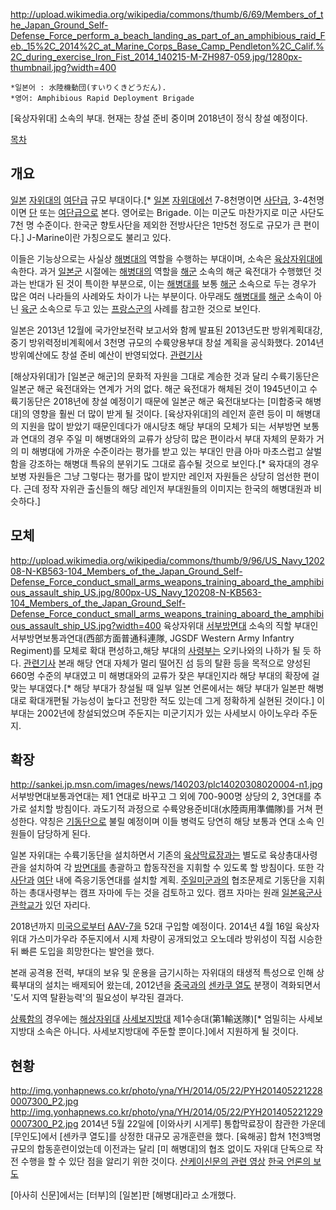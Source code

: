 http://upload.wikimedia.org/wikipedia/commons/thumb/6/69/Members_of_the_Japan_Ground_Self-Defense_Force_perform_a_beach_landing_as_part_of_an_amphibious_raid_Feb._15%2C_2014%2C_at_Marine_Corps_Base_Camp_Pendleton%2C_Calif.%2C_during_exercise_Iron_Fist_2014_140215-M-ZH987-059.jpg/1280px-thumbnail.jpg?width=400
 *일본어 : 水陸機動団(すいりくきどうだん). 
 *영어: Amphibious Rapid Deployment Brigade

[육상자위대] 소속의 부대. 현재는 창설 준비 중이며 2018년이 정식 창설 예정이다.

[[목차]]
== 개요 ==
[[일본]] [[자위대]]의 [[여단]]급 규모 부대이다.[* [[일본]] [[자위대]]에선 7-8천명이면 [[사단]]급, 3-4천명이면 [[단]] 또는 [[여단]]급으로 본다. 영어로는 Brigade. 이는 미군도 마찬가지로 미군 사단도 7천 명 수준이다. 한국군 향토사단을 제외한 전방사단은 1만5천 정도로 규모가 큰 편이다.] J-Marine이란 가칭으로도 불리고 있다.

이들은 기능상으로는 사실상 [[해병대]]의 역할을 수행하는 부대이며, 소속은 [[육상자위대]]에 속한다. 과거 [[일본군]] 시절에는 [[해병대]]의 역할을 [[일본군 해군|해군]] 소속의 해군 육전대가 수행했던 것과는 반대가 된 것이 특이한 부분으로, 이는 [[해병대]]를 보통 [[해군]] 소속으로 두는 경우가 많은 여러 나라들의 사례와도 차이가 나는 부분이다. 아무래도 [[해병대]]를 [[해군]] 소속이 아닌 [[육군]] 소속으로 두고 있는 [[프랑스군]]의 사례를 참고한 것으로 보인다.

일본은 2013년 12월에 국가안보전략 보고서와 함께 발표된 2013년도판 방위계획대강, 중기 방위력정비계획에서 3천명 규모의 수륙양용부대 창설 계획을 공식화했다. 2014년 방위예산에도 창설 준비 예산이 반영되었다. [http://jp.reuters.com/article/topNews/idJPTYE9BN01R20131224 관련기사]

[해상자위대]가 [일본군 해군]의 문화적 자원을 그대로 계승한 것과 달리 수륙기동단은 일본군 해군 육전대와는 연계가 거의 없다. 해군 육전대가 해체된 것이 1945년이고 수륙기동단은 2018년에 창설 예정이기 때문에 일본군 해군 육전대보다는 [미합중국 해병대]의 영향을 훨씬 더 많이 받게 될 것이다. [육상자위대]의 레인저 훈련 등이 미 해병대의 지원을 많이 받았기 때문인데다가 애시당초 해당 부대의 모체가 되는 서부방면 보통과 연대의 경우 주일 미 해병대와의 교류가 상당히 많은 편이라서 부대 자체의 문화가 거의 미 해병대에 가까운 수준이라는 평가를 받고 있는 부대인 만큼 아마 마초스럽고 살벌함을 강조하는 해병대 특유의 분위기도 그대로 흡수될 것으로 보인다.[* 육자대의 경우 보병 자원들은 그냥 그렇다는 평가를 많이 받지만 레인저 자원들은 상당히 엄선한 편이다. 근데 정작 자위관 출신들의 해당 레인저 부대원들의 이미지는 한국의 해병대원과 비슷하다.]

== 모체 ==
http://upload.wikimedia.org/wikipedia/commons/thumb/9/96/US_Navy_120208-N-KB563-104_Members_of_the_Japan_Ground_Self-Defense_Force_conduct_small_arms_weapons_training_aboard_the_amphibious_assault_ship_US.jpg/800px-US_Navy_120208-N-KB563-104_Members_of_the_Japan_Ground_Self-Defense_Force_conduct_small_arms_weapons_training_aboard_the_amphibious_assault_ship_US.jpg?width=400
육상자위대 [[서부방면대]] 소속의 직할 부대인 서부방면보통과연대(西部方面普通科連隊, JGSDF Western Army Infantry Regiment)를 모체로 확대 편성하고,해당 부대의 [[사령부]]는 오키나와의 나하가 될 듯 하다. [http://zasshi.news.yahoo.co.jp/article?a=20131023-00000590-playboyz-soci 관련기사] 본래 해당 연대 자체가 멀리 떨어진 섬 등의 탈환 등을 목적으로 양성된 660명 수준의 부대였고 미 해병대와의 교류가 잦은 부대인지라 해당 부대의 확장에 걸맞는 부대였다.[* 해당 부대가 창설될 때 일부 일본 언론에서는 해당 부대가 일본판 해병대로 확대개편될 가능성이 높다고 전망한 적도 있는데 그게 정확하게 실현된 것이다.] 이 부대는 2002년에 창설되었으며 주둔지는 미군기지가 있는 사세보시 아이노우라 주둔지.

== 확장 ==
http://sankei.jp.msn.com/images/news/140203/plc14020308020004-n1.jpg
서부방면대보통과연대는 제1 연대로 바꾸고 그 외에 700-900명 상당의 2, 3연대를 추가로 설치할 방침이다. 과도기적 과정으로 수륙양용준비대(水陸両用準備隊)를 거쳐 편성한다. 약칭은 [[기동단]]으로 불릴 예정이며 이들 병력도 당연히 해당 보통과 연대 소속 인원들이 담당하게 된다.

일본 자위대는 수륙기동단을 설치하면서 기존의 [[육군참모총장|육상막료장]]과는 별도로 육상총대사령관을 설치하여 각 [[방면대]]를 총괄하고 합동작전을 지휘할 수 있도록 할 방침이다. 또한 각 [[사단]]과 [[여단]] 내에 즉응기동연대를 설치할 계획. [[주일미군]]과의 협조문제로 기동단을 지휘하는 총대사령부는 캠프 자마에 두는 것을 검토하고 있다. 캠프 자마는 원래 [[일본육군사관학교]]가 있던 자리다.

2018년까지 [[미국]]으로부터 [[AAV-7A|AAV-7]]을 52대 구입할 예정이다. 2014년 4월 16일 육상자위대 가스미가우라 주둔지에서 시제 차량이 공개되었고 오노데라 방위성이 직접 시승한 뒤 빠른 도입을 희망한다는 발언을 했다.

본래 공격용 전력, 부대의 보유 및 운용을 금기시하는 자위대의 태생적 특성으로 인해 상륙부대의 설치는 배제되어 왔는데, 2012년을 [[중국]]과의 [[센카쿠 열도]] 분쟁이 격화되면서 '도서 지역 탈환능력'의 필요성이 부각된 결과다.

[[상륙함]]의 경우에는 [[해상자위대]] [[사세보지방대]] 제1수송대(第1輸送隊)[* 엄밀히는 사세보지방대 소속은 아니다. 사세보지방대에 주둔할 뿐이다.]에서 지원하게 될 것이다.

== 현황 ==
http://img.yonhapnews.co.kr/photo/yna/YH/2014/05/22/PYH2014052212280007300_P2.jpg
http://img.yonhapnews.co.kr/photo/yna/YH/2014/05/22/PYH2014052212290007300_P2.jpg
2014년 5월 22일에 [이와사키 시게루] 통합막료장이 참관한 가운데 [무인도]에서 [센카쿠 열도]를 상정한 대규모 공개훈련을 했다.  [육해공] 합쳐 1천3백명 규모의 합동훈련이었는데 이전과는 달리 [미 해병대]의 협조 없이도 자위대 단독으로 작전 수행을 할 수 있단 점을 알리기 위한 것이다. [http://video.jp.msn.com/watch/video/%E9%9B%A2%E5%B3%B6%E5%A5%AA%E9%82%84%E8%83%BD%E5%8A%9B%E3%82%92%E5%BC%B7%E5%8C%96-%E5%A5%84%E7%BE%8E%E3%81%A7%E4%B8%8A%E9%99%B8%E8%A8%93%E7%B7%B4/affpyb1e 산케이신문의 관련 영상]
[http://imnews.imbc.com/replay/2014/nwtoday/article/3467834_13495.html 한국 언론의 보도]

{{{#!html
<iframe width="560" height="315" src="//www.youtube.com/embed/CtfM9353rv0" frameborder="0" allowfullscreen></iframe>
</embed></object>
}}}
[아사히 신문]에서는 [터부]의 [일본]판 [해병대]라고 소개했다.

